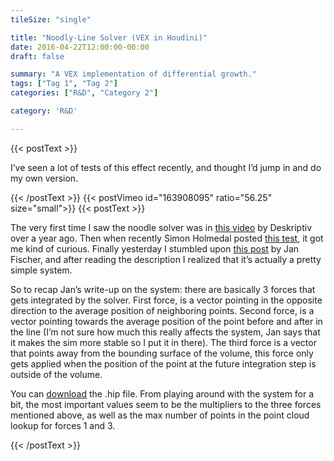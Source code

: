 ```yaml
---
tileSize: "single"

title: "Noodly-Line Solver (VEX in Houdini)"
date: 2016-04-22T12:00:00-00:00
draft: false

summary: "A VEX implementation of differential growth."
tags: ["Tag 1", "Tag 2"]
categories: ["R&D", "Category 2"]

category: 'R&D'

---
```

<!--postText--> {{< postText >}} 
<p>I’ve seen a lot of tests of this effect recently, and thought I’d jump in and do my own version.</p>
{{< /postText >}}

<!--videoModule--> {{< postVimeo id="163908095" ratio="56.25" size="small">}}

<!--postText--> {{< postText >}} 
<p>The very first time I saw the noodle solver was in <a class="link link--loud-simple" href="https://www.youtube.com/watch?v=9HI8FerKr6Q">this video</a> by Deskriptiv over a year ago. Then when recently Simon Holmedal posted <a class="link link--loud-simple" href="https://vimeo.com/151311218">this test</a>, it got me kind of curious. Finally yesterday I stumbled upon <a class="link link--loud-simple" href="https://vimeo.com/163472985">this post</a> by Jan Fischer, and after reading the description I realized that it’s actually a pretty simple system.</p>

<p>So to recap Jan’s write-up on the system: there are basically 3 forces that gets integrated by the solver. First force, is a vector pointing in the opposite direction to the average position of neighboring points. Second force, is a vector pointing towards the average position of the point before and after in the line (I’m not sure how much this really affects the system, Jan says that it makes the sim more stable so I put it in there). The third force is a vector that points away from the bounding surface of the volume, this force only gets applied when the position of the point at the future integration step is outside of the volume.</p>

<p>You can <a class="link link--loud-simple" href="https://www.dropbox.com/s/vyj5gggygwkd2a0/Noodly-Line%20Solver%20%28hhx%29.zip?dl=0">download</a> the .hip file. From playing around with the system for a bit, the most important values seem to be the multipliers to the three forces mentioned above, as well as the max number of points in the point cloud lookup for forces 1 and 3.</p>
{{< /postText >}}




<!--
<a class="link link--loud-simple" href="https://deskriptiv.com/">Deskriptiv</a> 
<a class="link link--loud-simple" href="http://www.simonholmedal.com/">Simon Holmedal</a> 
<a class="link link--loud-simple" href="http://janfischer.daportfolio.com/">Jan Fischer</a>

-->